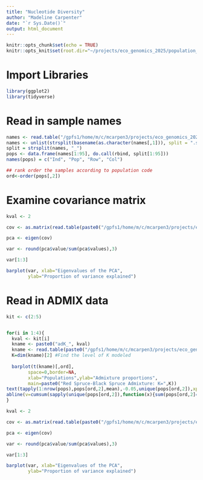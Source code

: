 ```yaml
---
title: "Nucleotide Diversity"
author: "Madeline Carpenter"
date: "`r Sys.Date()`"
output: html_document
---
```


```r
knitr::opts_chunk$set(echo = TRUE)
knitr::opts_knit$set(root.dir="~/projects/eco_genomics_2025/population_genomics/myresults/ANGSD/PCA_ADMIX/")
```

# Import Libraries
```r
library(ggplot2)
library(tidyverse)
```

# Read in sample names
```r
names <- read.table("/gpfs1/home/m/c/mcarpen3/projects/eco_genomics_2025/population_genomics/myresults/ANGSD/PCA_ADMIX/allRS_bam.list")
names <- unlist(strsplit(basename(as.character(names[,1])), split = ".sorted.rmdup.bam"))
split = strsplit(names, "_")
pops <- data.frame(names[1:95], do.call(rbind, split[1:95]))
names(pops) = c("Ind", "Pop", "Row", "Col")

## rank order the samples according to population code
ord<-order(pops[,2])
```

# Examine covariance matrix
```r
kval <- 2

cov <- as.matrix(read.table(paste0("/gpfs1/home/m/c/mcarpen3/projects/eco_genomics_2025/population_genomics/myresults/ANGSD/PCA_ADMIX/all_RS_K", kval, ".cov")))

pca <- eigen(cov)

var <- round(pca$value/sum(pca$values),3)

var[1:3]

barplot(var, xlab="Eigenvalues of the PCA",
        ylab="Proportion of variance explained")

```

# Read in ADMIX data
```r

kit <- c(2:5)


for(i in 1:4){
  kval <- kit[i]
  kname <- paste0("adK_", kval)
  kname <- read.table(paste0("/gpfs1/home/m/c/mcarpen3/projects/eco_genomics_2025/population_genomics/myresults/ANGSD/PCA_ADMIX/all_RS_K", kval, ".admix.", kval, ".Q"), sep=" ", header=F)
  K=dim(kname)[2] #Find the level of K modeled
  
  barplot(t(kname)[,ord],
        space=0,border=NA,
        xlab="Populations",ylab="Admixture proportions",
        main=paste0("Red Spruce-Black Spruce Admixture: K=",K))
text(tapply(1:nrow(pops),pops[ord,2],mean),-0.05,unique(pops[ord,2]),xpd=T,cex=0.75,srt=45)
abline(v=cumsum(sapply(unique(pops[ord,2]),function(x){sum(pops[ord,2]==x)})),col=1,lwd=1.2)
}
```
```r
kval <- 2

cov <- as.matrix(read.table(paste0("/gpfs1/home/m/c/mcarpen3/projects/eco_genomics_2025/population_genomics/myresults/ANGSD/PCA_ADMIX/all_RS_K", kval, ".cov")))

pca <- eigen(cov)

var <- round(pca$value/sum(pca$values),3)

var[1:3]

barplot(var, xlab="Eigenvalues of the PCA",
        ylab="Proportion of variance explained")

```


